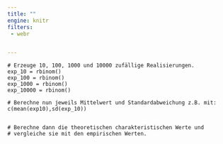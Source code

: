 ```yaml
---
title: ""
engine: knitr
filters:
 - webr


---
```



```webr-r
# Erzeuge 10, 100, 1000 und 10000 zufällige Realisierungen.
exp_10 = rbinom()
exp_100 = rbinom()
exp_1000 = rbinom()
exp_10000 = rbinom()

# Berechne nun jeweils Mittelwert und Standardabweichung z.B. mit:
c(mean(exp10),sd(exp_10))


# Berechne dann die theoretischen charakteristischen Werte und 
# vergleiche sie mit den empirischen Werten.


```
